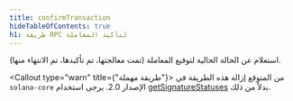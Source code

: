 ```yaml
---
title: confirmTransaction
hideTableOfContents: true
h1: طريقة RPC لتأكيد المعاملة
---
```


استعلام عن الحالة الحالية لتوقيع المعاملة (تمت معالجتها، تم تأكيدها، تم الانتهاء
منها).

<Callout type="warn" title={"طريقة مهملة"}>
  من المتوقع إزالة هذه الطريقة في `solana-core` الإصدار 2.0. يرجى استخدام
  [getSignatureStatuses](/docs/rpc/http/getsignaturestatuses) بدلاً من ذلك.
</Callout>
